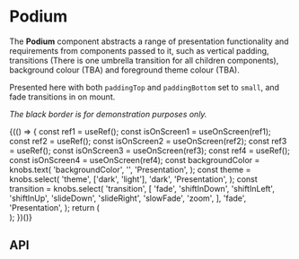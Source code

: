 
<Meta title="Components/Podium" component={Podium} />

# Podium

The **Podium** component abstracts a range of presentation functionality and requirements from components passed to it,
such as vertical padding, transitions (There is one umbrella transition for all children components), background colour (TBA)
and foreground theme colour (TBA).

Presented here with both `paddingTop` and `paddingBottom` set to `small`, and fade transitions in on mount.

_The black border is for demonstration purposes only._

<Canvas>
  <Story name="Base component">
    <div style={{ border: '1px solid #333', margin: '20px' }}>
      {(() => {
        const ref1 = useRef();
        const isOnScreen1 = useOnScreen(ref1);
        const ref2 = useRef();
        const isOnScreen2 = useOnScreen(ref2);
        const ref3 = useRef();
        const isOnScreen3 = useOnScreen(ref3);
        const ref4 = useRef();
        const isOnScreen4 = useOnScreen(ref4);
        const backgroundColor = knobs.text(
          'backgroundColor',
          '',
          'Presentation',
        );
        const theme = knobs.select(
          'theme',
          ['dark', 'light'],
          'dark',
          'Presentation',
        );
        const transition = knobs.select(
          'transition',
          [
            'fade',
            'shiftInDown',
            'shiftInLeft',
            'shiftInUp',
            'slideDown',
            'slideRight',
            'slowFade',
            'zoom',
          ],
          'fade',
          'Presentation',
        );
        return (
          <div>
            <Podium
              backgroundColor={backgroundColor}
              isActive={isOnScreen1}
              ref={ref1}
              theme={theme}
              transition={transition}
              className={'hellothere'}
            >
              <Carousel
                introduction={CarouselFixture.introduction}
                slides={CarouselFixture.slides}
              />
            </Podium>
            <Podium
              backgroundColor={backgroundColor}
              isActive={isOnScreen2}
              ref={ref2}
              theme={theme}
              transition={transition}
            >
              <Carousel
                introduction={CarouselFixture.introduction}
                slides={CarouselFixture.slides}
              />
            </Podium>
            <Podium
              backgroundColor={backgroundColor}
              isActive={isOnScreen3}
              ref={ref3}
              theme={theme}
              transition={transition}
            >
              <Carousel
                introduction={CarouselFixture.introduction}
                slides={CarouselFixture.slides}
              />
            </Podium>
            <Podium
              backgroundColor={backgroundColor}
              id={PodiumFixture.id}
              isActive={isOnScreen4}
              ref={ref4}
              theme={theme}
              transition={transition}
            >
              <Carousel
                introduction={CarouselFixture.introduction}
                slides={CarouselFixture.slides}
              />
            </Podium>
          </div>
        );
      })()}
    </div>
  </Story>
</Canvas>

## API

<ArgsTable of={Podium} />
